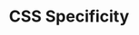 ---
id: "web_tf_hard_002"
questionType: "TRUE_FALSE"
title: "CSS Specificity"
statement: "An ID selector has lower specificity than a class selector."
difficulty: "HARD"
category: "Web Development"
correctAnswer: false
explanation: "ID selectors have higher specificity than class selectors."
---
